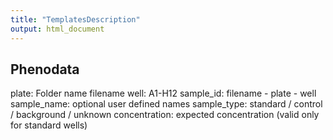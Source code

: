 ```yaml
---
title: "TemplatesDescription"
output: html_document
---
```



## Phenodata
plate: Folder name
filename
well: A1-H12
sample_id: filename - plate - well
sample_name: optional user defined names
sample_type: standard / control / background / unknown
concentration: expected concentration (valid only for standard wells)

